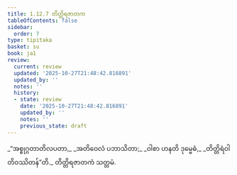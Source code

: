 ```yaml
---
title: 1.12.7 တိတ္တိရဇာတက
tableOfContents: false
sidebar:
  order: 7
type: tipitaka
basket: su
book: ja1
review:
  current: review
  updated: '2025-10-27T21:48:42.816891'
  updated_by: ''
  notes: ''
  history:
  - state: review
    date: '2025-10-27T21:48:42.816891'
    updated_by: ''
    notes: ''
    previous_state: draft
---
```



<ReviewStatus review={frontmatter.review} showDetails={true} />

<HypothesisAnnotation frontmatter={frontmatter} />

<DynamicBreadcrumb />

<Division number="117" book="ja1" e="ch" v="22" p="27">

<Paragraph number="259" type="verses" book="ja1">
_“အစ္စုဂ္ဂတာတိလပတာ,_  
_အတိဝေလံ ပဘာသိတာ;_  
_ဝါစာ ဟနတိ ဒုမ္မေဓံ,_  
_တိတ္တိရံဝါတိဝဿိတန်”တိ._  


</Paragraph>
</Division>

<Paragraph number="260" type="center" book="ja1">
တိတ္တိရဇာတကံ သတ္တမံ.
</Paragraph>